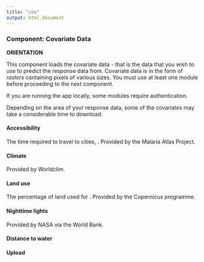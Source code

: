 ```yaml
---
title: "cov"
output: html_document
---
```


### **Component: Covariate Data**

**ORIENTATION**

This component loads the covariate data - that is the data that you wish to use to predict the response data from. Covariate data is in the form of *rasters* containing pixels of various sizes. You must use at least one module before proceeding to the next component.

If you are running the app locally, some modules require authentication. 

Depending on the area of your response data, some of the covariates may take a considerable time to download.

#### <span class="module_choice">Accessibility</span>
The time required to travel to cities, . Provided by the Malaria Atlas Project. 

#### <span class="module_choice">Climate</span>
Provided by Worldclim.

#### <span class="module_choice">Land use</span>
The percentage of land used for . Provided by the Copernicus programme.


#### <span class="module_choice">Nighttime lights</span>

Provided by NASA via the World Bank.

#### <span class="module_choice">Distance to water</span>

#### <span class="module_choice">Upload</span>

